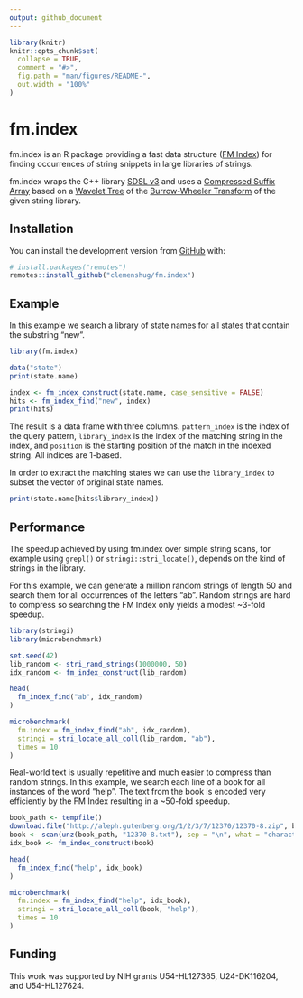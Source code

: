 ```yaml
---
output: github_document
---
```


<!-- README.md is generated from README.Rmd. Please edit that file -->

```r
library(knitr)
knitr::opts_chunk$set(
  collapse = TRUE,
  comment = "#>",
  fig.path = "man/figures/README-",
  out.width = "100%"
)
```

# fm.index

fm.index is an R package providing a fast data structure
([FM Index](https://en.wikipedia.org/wiki/FM-index)) for finding occurrences
of string snippets in large libraries of strings.

fm.index wraps the C++ library [SDSL v3](https://github.com/xxsds/sdsl-lite) and
uses a [Compressed Suffix Array](https://en.wikipedia.org/wiki/Compressed_suffix_array)
based on a [Wavelet Tree](https://en.wikipedia.org/wiki/Wavelet_Tree) of the
[Burrow-Wheeler Transform](https://en.wikipedia.org/wiki/Burrows%E2%80%93Wheeler_transform)
of the given string library.

## Installation

You can install the development version from [GitHub](https://github.com/) with:

``` r
# install.packages("remotes")
remotes::install_github("clemenshug/fm.index")
```
## Example

In this example we search a library of state names for all states that contain
the substring "new".

```r
library(fm.index)

data("state")
print(state.name)

index <- fm_index_construct(state.name, case_sensitive = FALSE)
hits <- fm_index_find("new", index)
print(hits)
```

The result is a data frame with three columns. `pattern_index` is the index of
the query pattern, `library_index` is the index of the matching string in the
index, and `position` is the starting position of the match in the indexed
string. All indices are 1-based.

In order to extract the matching states we can use the `library_index` to subset
the vector of original state names.

```r
print(state.name[hits$library_index])
```

## Performance

The speedup achieved by using fm.index over simple string scans, for example
using `grepl()` or `stringi::stri_locate()`, depends on the kind of strings
in the library.

For this example, we can generate a million random strings of length 50 and
search them for all occurrences of the letters "ab". Random strings are hard to
compress so searching the FM Index only yields a modest ~3-fold speedup.

```r
library(stringi)
library(microbenchmark)

set.seed(42)
lib_random <- stri_rand_strings(1000000, 50)
idx_random <- fm_index_construct(lib_random)

head(
  fm_index_find("ab", idx_random)
)

microbenchmark(
  fm.index = fm_index_find("ab", idx_random),
  stringi = stri_locate_all_coll(lib_random, "ab"),
  times = 10
)
```

Real-world text is usually repetitive and much easier to compress than
random strings. In this example, we search each line of a book for all
instances of the word “help”. The text from the book is encoded very efficiently
by the FM Index resulting in a ~50-fold speedup.

```r
book_path <- tempfile()
download.file("http://aleph.gutenberg.org/1/2/3/7/12370/12370-8.zip", book_path)
book <- scan(unz(book_path, "12370-8.txt"), sep = "\n", what = "character")
idx_book <- fm_index_construct(book)

head(
  fm_index_find("help", idx_book)
)

microbenchmark(
  fm.index = fm_index_find("help", idx_book),
  stringi = stri_locate_all_coll(book, "help"),
  times = 10
)
```

## Funding

This work was supported by NIH grants U54-HL127365, U24-DK116204, and
U54-HL127624.
